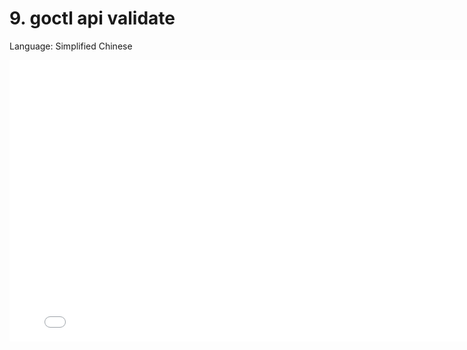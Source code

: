 # 9. goctl api validate

Language: Simplified Chinese

<iframe src="//player.bilibili.com/player.html?bvid=BV1Wt4y1t7rf&page=1"
    width="800"
    height="450"
    frameborder="0"
    allowfullscreen
    scrolling="no"
    border="0"
    framespacing="0"
    allowfullscreen="true">
</iframe>
